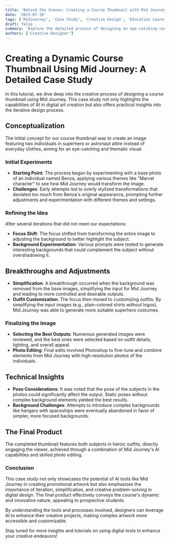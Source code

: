 ```yaml
---
title: 'Behind the Scenes: Creating a Course Thumbnail with Mid Journey'
date: '2023-07-10'
tags: ['Midjourney', 'Case Study', 'Creative Design', 'Education Learning']
draft: false
summary: 'Explore the detailed process of designing an eye-catching course thumbnail using Mid Journey, from initial concept to the final design.'
authors: ['Creative Designer']
---
```


# Creating a Dynamic Course Thumbnail Using Mid Journey: A Detailed Case Study

In this tutorial, we dive deep into the creative process of designing a course thumbnail using Mid Journey. This case study not only highlights the capabilities of AI in digital art creation but also offers practical insights into the iterative design process.

## Conceptualization

The initial concept for our course thumbnail was to create an image featuring two individuals in superhero or astronaut attire instead of everyday clothes, aiming for an eye-catching and thematic visual.

### Initial Experiments

- **Starting Point**: The process began by experimenting with a base photo of an individual named Benza, applying various themes like "Marvel character" to see how Mid Journey would transform the image.
- **Challenges**: Early attempts led to overly stylized transformations that deviated too much from Benza's original appearance, prompting further adjustments and experimentation with different themes and settings.

### Refining the Idea

After several iterations that did not meet our expectations:
- **Focus Shift**: The focus shifted from transforming the entire image to adjusting the background to better highlight the subject.
- **Background Experimentation**: Various prompts were tested to generate interesting backgrounds that could complement the subject without overshadowing it.

## Breakthroughs and Adjustments

- **Simplification**: A breakthrough occurred when the background was removed from the base images, simplifying the input for Mid Journey and leading to more controlled and desirable outputs.
- **Outfit Customization**: The focus then moved to customizing outfits. By simplifying the input images (e.g., plain-colored shirts without logos), Mid Journey was able to generate more suitable superhero costumes.

### Finalizing the Image

- **Selecting the Best Outputs**: Numerous generated images were reviewed, and the best ones were selected based on outfit details, lighting, and overall appeal.
- **Photo Editing**: Final edits involved Photoshop to fine-tune and combine elements from Mid Journey with high-resolution photos of the individuals.

## Technical Insights

- **Pose Considerations**: It was noted that the pose of the subjects in the photos could significantly affect the output. Static poses without complex background elements yielded the best results.
- **Background Challenges**: Attempts to introduce complex backgrounds like hangars with spaceships were eventually abandoned in favor of simpler, more focused backgrounds.

## The Final Product

The completed thumbnail features both subjects in heroic outfits, directly engaging the viewer, achieved through a combination of Mid Journey's AI capabilities and skilled photo editing.

### Conclusion

This case study not only showcases the potential of AI tools like Mid Journey in creating promotional artwork but also emphasizes the importance of iteration, simplification, and creative problem-solving in digital design. The final product effectively conveys the course's dynamic and innovative nature, appealing to prospective students.

By understanding the tools and processes involved, designers can leverage AI to enhance their creative projects, making complex artwork more accessible and customizable.

Stay tuned for more insights and tutorials on using digital tools to enhance your creative endeavors!
